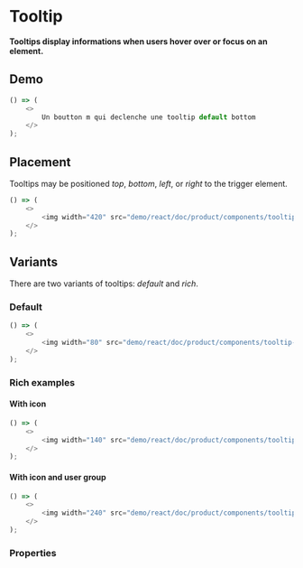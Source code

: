 ```javascript import
```

# Tooltip

**Tooltips display informations when users hover over or focus on an element.**

## Demo

```javascript jsx withThemeSwitcher
() => (
    <>
        Un boutton m qui declenche une tooltip default bottom
    </>
);
```

## Placement

Tooltips may be positioned _top_, _bottom_, _left_, or _right_ to the trigger element.

```javascript jsx withThemeSwitcher
() => (
    <>
        <img width="420" src="demo/react/doc/product/components/tooltip-postion.png" />
    </>
);
```

## Variants

There are two variants of tooltips: _default_ and _rich_.

### Default

```javascript jsx withThemeSwitcher
() => (
    <>
        <img width="80" src="demo/react/doc/product/components/tooltip-default.png" />
    </>
);
```

### Rich examples

#### With icon

```javascript jsx withThemeSwitcher
() => (
    <>
        <img width="140" src="demo/react/doc/product/components/tooltip-with-icon.png" />
    </>
);
```

#### With icon and user group

```javascript jsx withThemeSwitcher
() => (
    <>
        <img width="240" src="demo/react/doc/product/components/tooltip-with-user-group.png" />
    </>
);
```

### Properties
